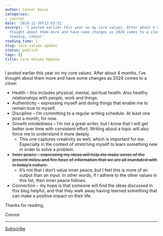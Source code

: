 ```yaml
---
author: Connor Davis
categories:
- journal
date: '2024-12-30T13:53:51'
excerpt: 'I posted earlier this year on my core values. After about 4 months, I’ve
  thought about them more and have some changes as 2024 comes to a close: Thanks for
  reading, Connor'
reading_time: 1
slug: core-values-update
status: publish
tags: []
title: Core Values Update
---
```


I posted earlier this year on my core values. After about 4 months, I’ve thought about them more and have some changes as 2024 comes to a close:

* Health – this includes physical, mental, spiritual health. Also healthy relationships with people, work and things.
* Authenticity – expressing myself and doing things that enable me to remain true to myself.
* Discipline – I’m committing to a regular writing schedule. At least one post a month, for now.
* Growth mindedness – I’m not a great writer, but I know that I will get better over time with consistent effort. Writing about a topic will also force me to understand it more deeply.
  + This one captures creativity as well, which is important for me. Especially in the context of stretching myself to learn something new in order to solve a problem.
* ~~Inner peace – expressing my ideas will help me make sense of the present milieu and fire hose of information that we are all inundated with in today’s culture.~~
  + It’s not that I don’t value inner peace, but I feel this is more of an output than an input. In other words, if I adhere to the other values in this list, then inner peace follows.
* Connection – my hope is that someone will find the ideas discussed in this blog helpful, and that they walk away having learned something that can make a positive impact on their life.

Thanks for reading,

Connor

---

[Subscribe](https://cjams.net/mailing-list/)